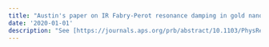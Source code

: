 ```yaml
---
title: "Austin's paper on IR Fabry-Perot resonance damping in gold nanowires is published in Physical Review B!!"
date: '2020-01-01'
description: "See [https://journals.aps.org/prb/abstract/10.1103/PhysRevB.101.085409](https://journals.aps.org/prb/abstract/10.1103/PhysRevB.101.085409)"
---
```


